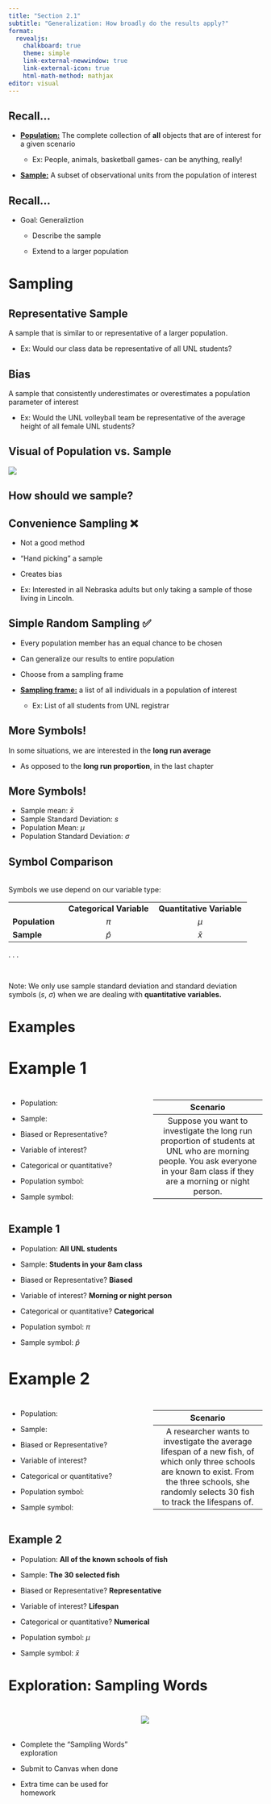 ```yaml
---
title: "Section 2.1"
subtitle: "Generalization: How broadly do the results apply?"
format: 
  revealjs: 
    chalkboard: true
    theme: simple
    link-external-newwindow: true
    link-external-icon: true
    html-math-method: mathjax
editor: visual
---
```


## Recall... {.center}

-   [**Population:**]{.underline} The complete collection of **all** objects that are of interest for a given scenario

    -   Ex: People, animals, basketball games- can be anything, really!

-   [**Sample:**]{.underline} A subset of observational units from the population of interest

## Recall... {.center}

-   Goal: Generaliztion

    -   Describe the sample

    -   Extend to a larger population

# Sampling

## Representative Sample {.center}

A sample that is similar to or representative of a larger population.

-   Ex: Would our class data be representative of all UNL students?

## Bias {.center}

A sample that consistently underestimates or overestimates a population parameter of interest

-   Ex: Would the UNL volleyball team be representative of the average height of all female UNL students?

## Visual of Population vs. Sample

![](images/1_popvsamp.png){fig-alt="asdf" fig-align="center"}

## How should we sample? {.center}

## Convenience Sampling ❌ {.center}

-   Not a good method

-   "Hand picking" a sample

-   Creates bias

-   Ex: Interested in all Nebraska adults but only taking a sample of those living in Lincoln.

## Simple Random Sampling ✅ {.center}

-   Every population member has an equal chance to be chosen

-   Can generalize our results to entire population

-   Choose from a sampling frame

-   [**Sampling frame:**]{.underline} a list of all individuals in a population of interest

    -   Ex: List of all students from UNL registrar

## More Symbols! {.center}

In some situations, we are interested in the **long run average**

-   As opposed to the **long run proportion**, in the last chapter

## More Symbols! {.center}

-   Sample mean: $\bar{x}$
-   Sample Standard Deviation: $s$
-   Population Mean: $\mu$
-   Population Standard Deviation: $\sigma$

## Symbol Comparison {.center}

<br> Symbols we use depend on our variable type:

|                |                          |                           |
|----------------|:------------------------:|:-------------------------:|
|                | **Categorical Variable** | **Quantitative Variable** |
| **Population** |          $\pi$           |           $\mu$           |
| **Sample**     |        $\hat{p}$         |         $\bar{x}$         |

. . .

<br>

Note: We only use sample standard deviation and standard deviation symbols ($s$, $\sigma$) when we are dealing with **quantitative variables.**

# Examples

## Example 1 {.center style="font-size: 32px"}

::::: columns
::: {.column width="55%"}
-   Population:

-   Sample:

-   Biased or Representative?

-   Variable of interest?

-   Categorical or quantitative?

-   Population symbol:

-   Sample symbol:
:::

::: {.column width="45%"}
| Scenario |
|:----------------------------------------------------------------------:|
| Suppose you want to investigate the long run proportion of students at UNL who are morning people. You ask everyone in your 8am class if they are a morning or night person. |
:::
:::::

## Example 1 {.center}

-   Population: [**All UNL students**]{.fragment}

-   Sample: [**Students in your 8am class**]{.fragment}

-   Biased or Representative? [**Biased**]{.fragment}

-   Variable of interest? [**Morning or night person**]{.fragment}

-   Categorical or quantitative? [**Categorical**]{.fragment}

-   Population symbol: [$\pi$]{.fragment}

-   Sample symbol: [$\hat{p}$]{.fragment}

## Example 2 {.center style="font-size: 32px"}

::::: columns
::: {.column width="55%"}
-   Population:

-   Sample:

-   Biased or Representative?

-   Variable of interest?

-   Categorical or quantitative?

-   Population symbol:

-   Sample symbol:
:::

::: {.column width="45%"}
| Scenario |
|:----------------------------------------------------------------------:|
| A researcher wants to investigate the average lifespan of a new fish, of which only three schools are known to exist. From the three schools, she randomly selects 30 fish to track the lifespans of. |
:::
:::::

## Example 2 {.center}

-   Population: [**All of the known schools of fish**]{.fragment}

-   Sample: [**The 30 selected fish**]{.fragment}

-   Biased or Representative? [**Representative**]{.fragment}

-   Variable of interest? [**Lifespan**]{.fragment}

-   Categorical or quantitative? [**Numerical**]{.fragment}

-   Population symbol: [$\mu$]{.fragment}

-   Sample symbol: [$\bar{x}$]{.fragment}

# Exploration: Sampling Words

##  {.center}

::::: columns
::: {.column width="50%"}
<br> <br>

-   Complete the "Sampling Words" exploration

-   Submit to Canvas when done

-   Extra time can be used for homework
:::

::: {.column width="50%"}
![](images/1_gettys.png){fig-alt="Gettysburg Address with a picture of Abraham Lincoln."}
:::
:::::

